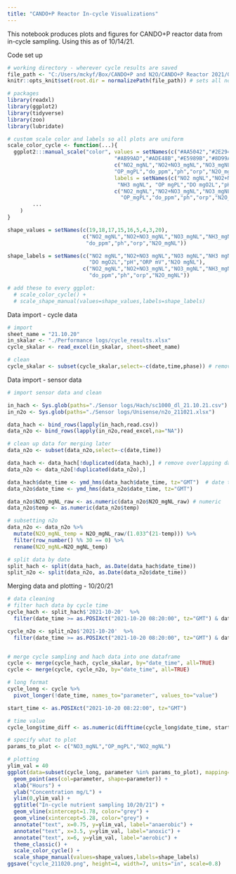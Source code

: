 ```yaml
---
title: "CANDO+P Reactor In-cycle Visualizations"
---
```

This notebook produces plots and figures for CANDO+P reactor data from in-cycle sampling. Using this as of 10/14/21.

Code set up
```r
# working directory - wherever cycle results are saved
file_path <- "C:/Users/mckyf/Box/CANDO+P and N2O/CANDO+P Reactor 2021/Operation and Logs"
knitr::opts_knit$set(root.dir = normalizePath(file_path)) # sets all notebook chunks to have this path

# packages
library(readxl)
library(ggplot2)
library(tidyverse)
library(zoo)
library(lubridate)

# custom scale color and labels so all plots are uniform
scale_color_cycle <- function(...){
  ggplot2:::manual_scale("color", values = setNames(c("#AA5042","#2E294E","#1B998B","#F6AE2D",
                                  "#AB99AD","#ADE48B","#E5989B","#8D99AE","#FB5012"),
                                  c("NO2_mgNL","NO2+NO3_mgNL","NO3_mgNL","NH3_mgNL",
                                  "OP_mgPL","do_ppm","ph","orp","N2O_mgNL")), 
                                  labels = setNames(c("NO2 mgNL","NO2+NO3 mgNL","NO3 mgNL",
                                   "NH3 mgNL", "OP mgPL","DO mgO2L","pH","ORP mV","N2O mgNL"),
                                  c("NO2_mgNL","NO2+NO3_mgNL","NO3_mgNL","NH3_mgNL",
                                    "OP_mgPL","do_ppm","ph","orp","N2O_mgNL")),
        ...
    )
}

shape_values = setNames(c(19,18,17,15,16,5,4,3,20),
                        c("NO2_mgNL","NO2+NO3_mgNL","NO3_mgNL","NH3_mgNL","OP_mgPL",
                         "do_ppm","ph","orp","N2O_mgNL"))

shape_labels = setNames(c("NO2 mgNL","NO2+NO3 mgNL","NO3 mgNL","NH3 mgNL","OP mgPL",
                          "DO mgO2L","pH","ORP mV","N2O mgNL"), 
                        c("NO2_mgNL","NO2+NO3_mgNL","NO3_mgNL","NH3_mgNL","OP_mgPL",
                          "do_ppm","ph","orp","N2O_mgNL"))

# add these to every ggplot:  
  # scale_color_cycle() + 
  # scale_shape_manual(values=shape_values,labels=shape_labels)
```

Data import - cycle data
```r
# import
sheet_name = "21.10.20"
in_skalar <- "./Performance logs/cycle_results.xlsx"
cycle_skalar <- read_excel(in_skalar, sheet=sheet_name)

# clean
cycle_skalar <- subset(cycle_skalar,select=-c(date,time,phase)) # remove date,time,phase columns

```


Data import - sensor data
```r
# import sensor data and clean

in_hach <- Sys.glob(paths="./Sensor logs/Hach/sc1000_dl_21.10.21.csv")
in_n2o <- Sys.glob(paths="./Sensor logs/Unisense/n2o_211021.xlsx")

data_hach <- bind_rows(lapply(in_hach,read.csv))
data_n2o <- bind_rows(lapply(in_n2o,read_excel,na="NA"))

# clean up data for merging later
data_n2o <- subset(data_n2o,select=-c(date,time))

data_hach <- data_hach[!duplicated(data_hach),] # remove overlapping data
data_n2o <- data_n2o[!duplicated(data_n2o),]

data_hach$date_time <- ymd_hms(data_hach$date_time, tz="GMT")  # date time
data_n2o$date_time <- ymd_hms(data_n2o$date_time, tz="GMT")

data_n2o$N2O_mgNL_raw <- as.numeric(data_n2o$N2O_mgNL_raw) # numeric
data_n2o$temp <- as.numeric(data_n2o$temp)

# subsetting n2o
data_n2o <- data_n2o %>%
  mutate(N2O_mgNL_temp = N2O_mgNL_raw/(1.033^(21-temp))) %>%
  filter(row_number() %% 30 == 0) %>%
  rename(N2O_mgNL=N2O_mgNL_temp)

# split data by date
split_hach <- split(data_hach, as.Date(data_hach$date_time))
split_n2o <- split(data_n2o, as.Date(data_n2o$date_time))
```


Merging data and plotting - 10/20/21
```r
# data cleaning
# filter hach data by cycle time
cycle_hach <- split_hach$'2021-10-20'  %>%
  filter(date_time >= as.POSIXct("2021-10-20 08:20:00", tz="GMT") & date_time <= as.POSIXct("2021-10-20 15:00:00", tz="GMT"))

cycle_n2o <- split_n2o$'2021-10-20'  %>%
  filter(date_time >= as.POSIXct("2021-10-20 08:20:00", tz="GMT") & date_time <= as.POSIXct("2021-10-20 15:00:00", tz="GMT"))


# merge cycle sampling and hach data into one dataframe
cycle <- merge(cycle_hach, cycle_skalar, by="date_time", all=TRUE) 
cycle <- merge(cycle, cycle_n2o, by="date_time", all=TRUE)

# long format
cycle_long <- cycle %>%
  pivot_longer(!date_time, names_to="parameter", values_to="value")

start_time <- as.POSIXct("2021-10-20 08:22:00", tz="GMT")

# time value
cycle_long$time_diff <- as.numeric(difftime(cycle_long$date_time, start_time, units="hours"))

# specify what to plot
params_to_plot <- c("NO3_mgNL","OP_mgPL","NO2_mgNL")

# plotting
ylim_val = 40
ggplot(data=subset(cycle_long, parameter %in% params_to_plot), mapping=aes(time_diff,value)) + 
  geom_point(aes(col=parameter, shape=parameter)) +
  xlab("Hours") + 
  ylab("Concentration mg/L") +
  ylim(0,ylim_val) + 
  ggtitle("In-cycle nutrient sampling 10/20/21") +
  geom_vline(xintercept=1.78, color="grey") + 
  geom_vline(xintercept=5.28, color="grey") + 
  annotate("text", x=0.75, y=ylim_val, label="anaerobic") +
  annotate("text", x=3.5, y=ylim_val, label="anoxic") + 
  annotate("text", x=6, y=ylim_val, label="aerobic") +
  theme_classic() + 
  scale_color_cycle() + 
  scale_shape_manual(values=shape_values,labels=shape_labels)
ggsave("cycle_211020.png", height=4, width=7, units="in", scale=0.8)
```



